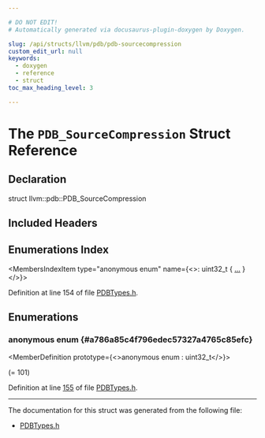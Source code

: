 ```yaml
---

# DO NOT EDIT!
# Automatically generated via docusaurus-plugin-doxygen by Doxygen.

slug: /api/structs/llvm/pdb/pdb-sourcecompression
custom_edit_url: null
keywords:
  - doxygen
  - reference
  - struct
toc_max_heading_level: 3

---
```





# The `PDB_SourceCompression` Struct Reference

<DoxygenPage pluginConfig={pluginConfig}>



## Declaration

<CodeBlock>struct llvm::pdb::PDB_SourceCompression</CodeBlock>

## Included Headers

<IncludesList>
<IncludesListItem
  filePath="llvm/DebugInfo/PDB/PDBTypes.h"
  permalink="/docs/api/files/include/include/llvm/include/llvm/debuginfo/include/llvm/debuginfo/pdb/pdbtypes-h"
  isLocal="true" />
</IncludesList>

## Enumerations Index

<MembersIndex>

<MembersIndexItem
  type="anonymous enum"
  name={<>: uint32&#95;t &#123; <a href="#a786a85c4f796edec57327a4765c85efc">...</a> &#125;</>}>
</MembersIndexItem>

</MembersIndex>


Definition at line 154 of file <a href="/docs/api/files/include/include/llvm/include/llvm/debuginfo/include/llvm/debuginfo/pdb/pdbtypes-h">PDBTypes.h</a>.

<SectionDefinition>

## Enumerations

### anonymous enum  {#a786a85c4f796edec57327a4765c85efc}

<MemberDefinition
  prototype={<>anonymous enum : uint32&#95;t</>}>

<EnumerationList title="Enumeration values">

<Link id="a786a85c4f796edec57327a4765c85efca248a57d8076153af946d2081e66ddee6" />
<EnumerationListItem name="None">

</EnumerationListItem>

<Link id="a786a85c4f796edec57327a4765c85efcafe5a5ef84c29fe44e7459be41a4ce23b" />
<EnumerationListItem name="RunLengthEncoded">

</EnumerationListItem>

<Link id="a786a85c4f796edec57327a4765c85efca922aae9157d398eab79ef7647cb4cc3c" />
<EnumerationListItem name="Huffman">

</EnumerationListItem>

<Link id="a786a85c4f796edec57327a4765c85efcaf7d115f7cd676d4258ad7d84a364cdd2" />
<EnumerationListItem name="LZ">

</EnumerationListItem>

<Link id="a786a85c4f796edec57327a4765c85efcaecf1a2e7dddede2481895f84cf2494c4" />
<EnumerationListItem name="DotNet">
 (= 101)
</EnumerationListItem>

</EnumerationList>

Definition at line <a href="/docs/api/files/include/include/llvm/include/llvm/debuginfo/include/llvm/debuginfo/pdb/pdbtypes-h/#l00155">155</a> of file <a href="/docs/api/files/include/include/llvm/include/llvm/debuginfo/include/llvm/debuginfo/pdb/pdbtypes-h">PDBTypes.h</a>.
</MemberDefinition>

</SectionDefinition>

<hr/>

The documentation for this struct was generated from the following file:

<ul>
<li><a href="/docs/api/files/include/include/llvm/include/llvm/debuginfo/include/llvm/debuginfo/pdb/pdbtypes-h">PDBTypes.h</a></li>
</ul>

</DoxygenPage>
